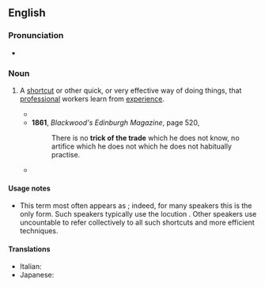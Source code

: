 ==English==

===Pronunciation===
* {{audio|en|En-au-trick of the trade.ogg|Audio (AU)}}

===Noun===
{{en-noun|tricks of the trade}}

# {{lb|en|idiomatic}} A [[shortcut]] or other quick, or very effective way of doing things, that [[professional]] workers learn from [[experience]].
#* {{quote-text|en|year=1858|author=Thomas Carlyle|title=Critical and Miscellaneous Essays|page=130|passage=For the most part, he has some knack, or '''trick of the trade''', which by close inspection can be delected, and so the heart of his mystery be seen into.}}
#* '''1861''', ''Blackwood's Edinburgh Magazine'', page 520,
#*: There is no '''trick of the trade''' which he does not know, no artifice which he does not which he does not habitually practise.
#* {{quote-text|en|year=2006|author=Ed van Hinte|title=Under Cover: Evolution of Upholstered Furniture|page=60|passage=Most customers won't notice this '''trick of the trade''', since the part is not sat upon.}}

====Usage notes====
* This term most often appears as {{m|en||the tricks of the trade}}; indeed, for many speakers this is the only form. Such speakers typically use the locution {{m|en||one of the tricks of the trade}}. Other speakers use uncountable {{m|en||the trick of the trade}} to refer collectively to all such shortcuts and more efficient techniques.

====Translations====
{{trans-top|techniques learned from job experience}}
* Italian: {{t|it|trucchi del mestiere|m-p}}
* Japanese: {{t|ja|[[職歴]]に[[因る|よって]][[学ぶ|学んだ]][[秘訣]]|tr=shokureki ni yotte mananda hiketsu}}
{{trans-mid}}
{{trans-bottom}}